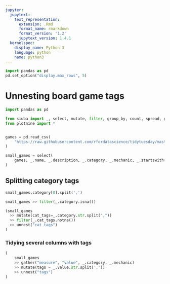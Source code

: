```yaml
---
jupyter:
  jupytext:
    text_representation:
      extension: .Rmd
      format_name: rmarkdown
      format_version: '1.2'
      jupytext_version: 1.4.1
  kernelspec:
    display_name: Python 3
    language: python
    name: python3
---
```


```python
import pandas as pd
pd.set_option("display.max_rows", 5)
```

# Unnesting board game tags

```python
import pandas as pd

from siuba import _, select, mutate, filter, group_by, count, spread, gather, unnest
from plotnine import *


games = pd.read_csv(
    "https://raw.githubusercontent.com/rfordatascience/tidytuesday/master/data/2019/2019-03-12/board_games.csv"
)
```

```python
small_games = select(
    games, _.name, _.description, _.category, _.mechanic, _.startswith("max")
)
```

## Splitting category tags

```python
small_games.category[0].split(',')
```

```python
small_games >> filter(_.category.isna())
```

```python

(small_games
  >> mutate(cat_tags=_.category.str.split(","))
  >> filter(_.cat_tags.notna())
  >> unnest("cat_tags")
)
```

### Tidying several columns with tags

```python
(
    small_games
    >> gather("measure", "value", _.category, _.mechanic)
    >> mutate(tags = _.value.str.split(','))
    >> unnest("tags")
)
```
